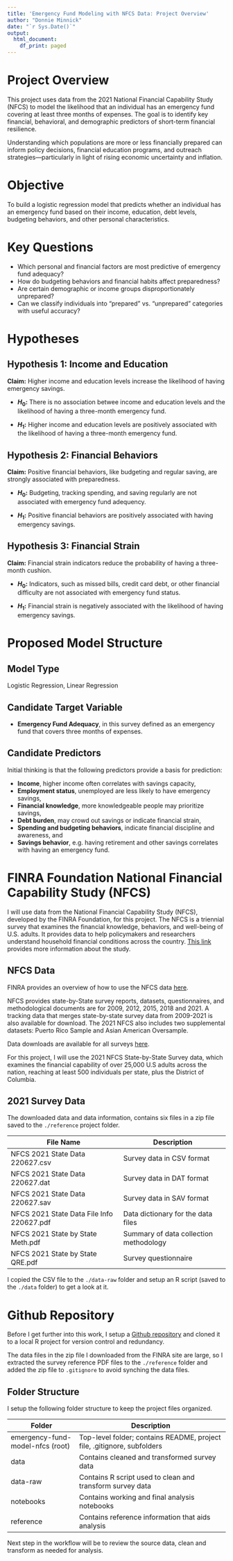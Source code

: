 ```yaml
---
title: 'Emergency Fund Modeling with NFCS Data: Project Overview'
author: "Donnie Minnick"
date: "`r Sys.Date()`"
output:
  html_document:
    df_print: paged
---
```


# Project Overview

This project uses data from the 2021 National Financial Capability Study (NFCS) to model the likelihood that an individual has an emergency fund covering at least three months of expenses. The goal is to identify key financial, behavioral, and demographic predictors of short-term financial resilience.

Understanding which populations are more or less financially prepared can inform policy decisions, financial education programs, and outreach strategies—particularly in light of rising economic uncertainty and inflation.

# Objective

To build a logistic regression model that predicts whether an individual has an emergency fund based on their income, education, debt levels, budgeting behaviors, and other personal characteristics.

# Key Questions

- Which personal and financial factors are most predictive of emergency fund adequacy?
- How do budgeting behaviors and financial habits affect preparedness?
- Are certain demographic or income groups disproportionately unprepared?
- Can we classify individuals into "prepared" vs. "unprepared" categories with useful accuracy?

# Hypotheses

## Hypothesis 1: Income and Education

**Claim:** Higher income and education levels increase the likelihood of having emergency savings.

* **$H_0$:** There is no association betwee income and education levels and the likelihood of having a three-month emergency fund.

* **$H_1$:** Higher income and education levels are positively associated with the likelihood of having a three-month emergency fund.

## Hypothesis 2: Financial Behaviors

**Claim:** Positive financial behaviors, like budgeting and regular saving, are strongly associated with preparedness.

* **$H_0$:** Budgeting, tracking spending, and saving regularly are not associated with emergency fund adequency.

* **$H_1$:** Positive financial behaviors are positively associated with having emergency savings.

## Hypothesis 3: Financial Strain

**Claim:** Financial strain indicators reduce the probability of having a three-month cushion.

* **$H_0$:** Indicators, such as missed bills, credit card debt, or other financial difficulty are not associated with emergency fund status.

* **$H_1$:** Financial strain is negatively associated with the likelihood of having emergency savings.

# Proposed Model Structure

## Model Type

Logistic Regression, Linear Regression

## Candidate Target Variable

- **Emergency Fund Adequacy**, in this survey defined as an emergency fund that covers three months of expenses.

## Candidate Predictors

Initial thinking is that the following predictors provide a basis for prediction:

- **Income**, higher income often correlates with savings capacity, 
- **Employment status**, unemployed are less likely to have emergency savings, 
- **Financial knowledge**, more knowledgeable people may prioritize savings,
- **Debt burden**, may crowd out savings or indicate financial strain, 
- **Spending and budgeting behaviors**, indicate financial discipline and awareness, and 
- **Savings behavior**, e.g. having retirement and other savings correlates with having an emergency fund.

# FINRA Foundation National Financial Capability Study (NFCS)

I will use data from the National Financial Capability Study (NFCS), developed by the FINRA Foundation, for this project.  The NFCS is a triennial survey that examines the financial knowledge, behaviors, and well-being of U.S. adults. It provides data to help policymakers and researchers understand household financial conditions across the country.  [This link](https://www.finrafoundation.org/gauging-state-financial-capability-us) provides more information about the study.

## NFCS Data

FINRA provides an overview of how to use the NFCS data [here](https://www.finrafoundation.org/using-nfcs-data).

NFCS provides state-by-State survey reports, datasets, questionnaires, and methodological documents are for 2009, 2012, 2015, 2018 and 2021. A tracking data that merges state-by-state survey data from 2009-2021 is also available for download. The 2021 NFCS also includes two supplemental datasets: Puerto Rico Sample and Asian American Oversample.

Data downloads are available for all surveys [here](https://www.finrafoundation.org/data-and-downloads).

For this project, I will use the 2021 NFCS State-by-State Survey data, which examines the financial capability of over 25,000 U.S adults across the nation, reaching at least 500 individuals per state, plus the District of Columbia.

## 2021 Survey Data

The downloaded data and data information, contains six files in a zip file saved to the `./reference` project folder.

| File Name                                 | Description                            |
| ----------------------------------------- | -------------------------------------- |
| NFCS 2021 State Data 220627.csv           | Survey data in CSV format              |
| NFCS 2021 State Data 220627.dat           | Survey data in DAT format              |
| NFCS 2021 State Data 220627.sav           | Survey data in SAV format              |
| NFCS 2021 State Data File Info 220627.pdf | Data dictionary for the data files     |
| NFCS 2021 State by State Meth.pdf         | Summary of data collection methodology |
| NFCS 2021 State by State QRE.pdf          | Survey questionnaire                   |

I copied the CSV file to the `./data-raw` folder and setup an R script (saved to the `./data` folder) to get a look at it.

# Github Repository

Before I get further into this work, I setup a [Github repository](https://github.com/dtminnick/emergency-fund-model-nfcs) and cloned it to a local R project for version control and redundancy.

The data files in the zip file I downloaded from the FINRA site are large, so I extracted the survey reference PDF files to the `./reference` folder and added the zip file to `.gitignore` to avoid synching the data files.

## Folder Structure

I setup the following folder structure to keep the project files organized.

| Folder                           | Description                                                             |
| -------------------------------- | ----------------------------------------------------------------------- |
| emergency-fund-model-nfcs (root) | Top-level folder; contains README, project file, .gitignore, subfolders |
| data                             | Contains cleaned and transformed survey data                            |
| data-raw                         | Contains R script used to clean and transform survey data               |
| notebooks                        | Contains working and final analysis notebooks                           |
| reference                        | Contains reference information that aids analysis                       |

Next step in the workflow will be to review the source data, clean and transform as needed for analysis.
